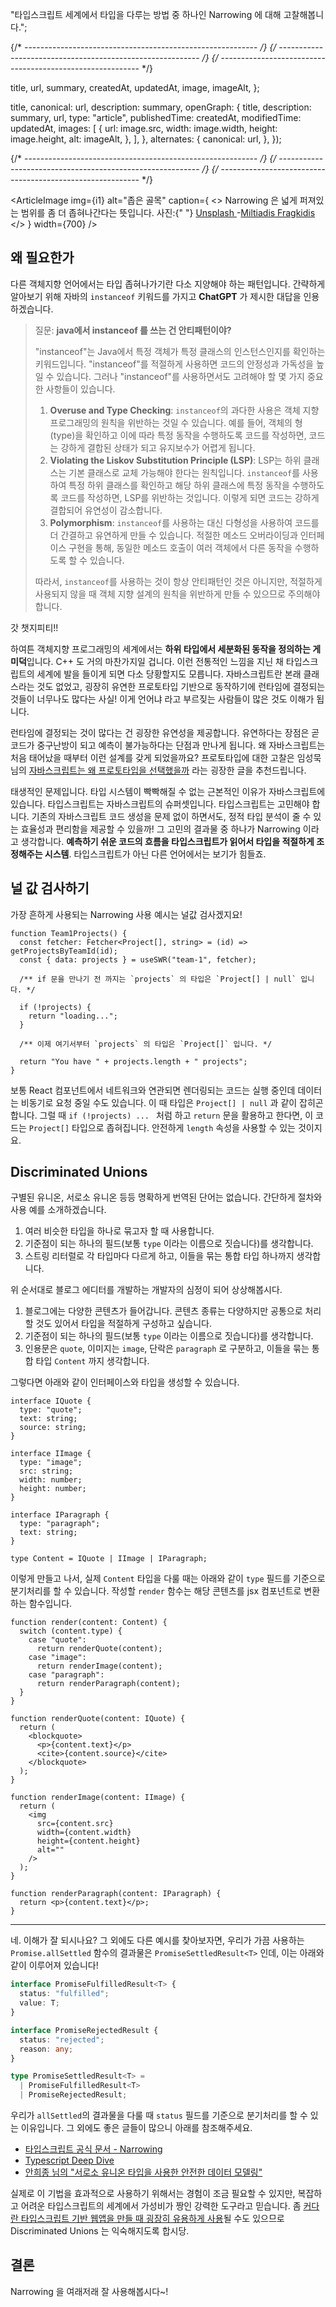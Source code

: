 

  "타입스크립트 세계에서 타입을 다루는 방법 중 하나인 Narrowing 에 대해 고찰해봅니다.";

{/* ---------------------------------------------------------- */}
{/* ---------------------------------------------------------- */}
{/* ---------------------------------------------------------- */}

  title,
  url,
  summary,
  createdAt,
  updatedAt,
  image,
  imageAlt,
};

  title,
  canonical: url,
  description: summary,
  openGraph: {
    title,
    description: summary,
    url,
    type: "article",
    publishedTime: createdAt,
    modifiedTime: updatedAt,
    images: [
      {
        url: image.src,
        width: image.width,
        height: image.height,
        alt: imageAlt,
      },
    ],
  },
  alternates: {
    canonical: url,
  },
});

<ArticleJsonLd
  useAppDir
  url={url}
  title={title}
  images={[image.src]}
  authorName={authorList}
  datePublished={createdAt}
  dateModified={updatedAt}
  publisherName={authorName}
  description={summary}
  isAccessibleForFree
/>

<ArticleHeader title={title} updatedAt={updatedAt} desc={summary} />

{/* ---------------------------------------------------------- */}
{/* ---------------------------------------------------------- */}
{/* ---------------------------------------------------------- */}

<ArticleImage
  img={i1}
  alt="좁은 골목"
  caption={
    <>
      Narrowing 은 넓게 퍼져있는 범위를 좀 더 좁혀나간다는 뜻입니다. 사진:{" "}
      <a href="https://unsplash.com/ko/s/%EC%82%AC%EC%A7%84/narrowing?utm_source=unsplash&utm_medium=referral&utm_content=creditCopyText">
        Unsplash
      </a>
      -<a href="https://unsplash.com/@_miltiadis_?utm_source=unsplash&utm_medium=referral&utm_content=creditCopyText">Miltiadis Fragkidis</a>
    </>
  }
  width={700}
/>

## 왜 필요한가

다른 객체지향 언어에서는 타입 좁혀나가기란 다소 지양해야 하는 패턴입니다. 간략하게 알아보기 위해 자바의 `instanceof` 키워드를 가지고 **ChatGPT** 가 제시한 대답을 인용하겠습니다.

> 질문: **java에서 instanceof 를 쓰는 건 안티패턴이야?**
>
> "instanceof"는 Java에서 특정 객체가 특정 클래스의 인스턴스인지를 확인하는 키워드입니다. "instanceof"를 적절하게 사용하면 코드의 안정성과 가독성을 높일 수 있습니다. 그러나 "instanceof"를 사용하면서도 고려해야 할 몇 가지 중요한 사항들이 있습니다.
>
> 1. **Overuse and Type Checking**: `instanceof`의 과다한 사용은 객체 지향 프로그래밍의 원칙을 위반하는 것일 수 있습니다. 예를 들어, 객체의 형(type)을 확인하고 이에 따라 특정 동작을 수행하도록 코드를 작성하면, 코드는 강하게 결합된 상태가 되고 유지보수가 어렵게 됩니다.
> 2. **Violating the Liskov Substitution Principle (LSP)**: LSP는 하위 클래스는 기본 클래스로 교체 가능해야 한다는 원칙입니다. `instanceof`를 사용하여 특정 하위 클래스를 확인하고 해당 하위 클래스에 특정 동작을 수행하도록 코드를 작성하면, LSP를 위반하는 것입니다. 이렇게 되면 코드는 강하게 결합되어 유연성이 감소합니다.
> 3. **Polymorphism**: `instanceof`를 사용하는 대신 다형성을 사용하여 코드를 더 간결하고 유연하게 만들 수 있습니다. 적절한 메소드 오버라이딩과 인터페이스 구현을 통해, 동일한 메소드 호출이 여러 객체에서 다른 동작을 수행하도록 할 수 있습니다.
>
> 따라서, `instanceof`를 사용하는 것이 항상 안티패턴인 것은 아니지만, 적절하게 사용되지 않을 때 객체 지향 설계의 원칙을 위반하게 만들 수 있으므로 주의해야 합니다.

갓 챗지피티!!

하여튼 객체지향 프로그래밍의 세계에서는 **하위 타입에서 세분화된 동작을 정의하는 게 미덕**입니다. C++ 도 거의 마찬가지일 겁니다. 이런 전통적인 느낌을 지닌 채 타입스크립트의 세계에 발을 들이게 되면 다소 당황할지도 모릅니다. 자바스크립트란 본래 클래스라는 것도 없었고, 굉장히 유연한 프로토타입 기반으로 동작하기에 런타임에 결정되는 것들이 너무나도 많다는 사실! 이게 언어냐 라고 부르짖는 사람들이 많은 것도 이해가 됩니다.

런타임에 결정되는 것이 많다는 건 굉장한 유연성을 제공합니다. 유연하다는 장점은 곧 코드가 중구난방이 되고 예측이 불가능하다는 단점과 만나게 됩니다. 왜 자바스크립트는 처음 태어났을 때부터 이런 설계를 갖게 되었을까요? 프로토타입에 대한 고찰은 임성묵 님의 [자바스크립트는 왜 프로토타입을 선택했을까](https://medium.com/@limsungmook/%EC%9E%90%EB%B0%94%EC%8A%A4%ED%81%AC%EB%A6%BD%ED%8A%B8%EB%8A%94-%EC%99%9C-%ED%94%84%EB%A1%9C%ED%86%A0%ED%83%80%EC%9E%85%EC%9D%84-%EC%84%A0%ED%83%9D%ED%96%88%EC%9D%84%EA%B9%8C-997f985adb42) 라는 굉장한 글을 추천드립니다.

태생적인 문제입니다. 타입 시스템이 빡빡해질 수 없는 근본적인 이유가 자바스크립트에 있습니다. 타입스크립트는 자바스크립트의 슈퍼셋입니다. 타입스크립트는 고민해야 합니다. 기존의 자바스크립트 코드 생성을 문제 없이 하면서도, 정적 타입 분석이 줄 수 있는 효율성과 편리함을 제공할 수 있을까! 그 고민의 결과물 중 하나가 Narrowing 이라고 생각합니다. **예측하기 쉬운 코드의 흐름을 타입스크립트가 읽어서 타입을 적절하게 조정해주는 시스템**. 타입스크립트가 아닌 다른 언어에서는 보기가 힘들죠.

## 널 값 검사하기

가장 흔하게 사용되는 Narrowing 사용 예시는 널값 검사겠지요!

```tsx
function Team1Projects() {
  const fetcher: Fetcher<Project[], string> = (id) => getProjectsByTeamId(id);
  const { data: projects } = useSWR("team-1", fetcher);

  /** if 문을 만나기 전 까지는 `projects` 의 타입은 `Project[] | null` 입니다. */

  if (!projects) {
    return "loading...";
  }

  /** 이제 여기서부터 `projects` 의 타입은 `Project[]` 입니다. */

  return "You have " + projects.length + " projects";
}
```

보통 React 컴포넌트에서 네트워크와 연관되면 렌더링되는 코드는 실행 중인데 데이터는 비동기로 요청 중일 수도 있습니다. 이 때 타입은 `Project[] | null` 과 같이 잡히곤 합니다. 그럴 때 `if (!projects) ... ` 처럼 하고 `return` 문을 활용하고 한다면, 이 코드는 `Project[]` 타입으로 좁혀집니다. 안전하게 `length` 속성을 사용할 수 있는 것이지요.

## Discriminated Unions

구별된 유니온, 서로소 유니온 등등 명확하게 번역된 단어는 없습니다. 간단하게 절차와 사용 예를 소개하겠습니다.

1. 여러 비슷한 타입을 하나로 묶고자 할 때 사용합니다.
2. 기준점이 되는 하나의 필드(보통 `type` 이라는 이름으로 짓습니다)를 생각합니다.
3. 스트링 리터럴로 각 타입마다 다르게 하고, 이들을 묶는 통합 타입 하나까지 생각합니다.

위 순서대로 블로그 에디터를 개발하는 개발자의 심정이 되어 상상해봅시다.

1. 블로그에는 다양한 콘텐츠가 들어갑니다. 콘텐츠 종류는 다양하지만 공통으로 처리할 것도 있어서 타입을 적절하게 구성하고 싶습니다.
2. 기준점이 되는 하나의 필드(보통 `type` 이라는 이름으로 짓습니다)를 생각합니다.
3. 인용문은 `quote`, 이미지는 `image`, 단락은 `paragraph` 로 구분하고, 이들을 묶는 통합 타입 `Content` 까지 생각합니다.

그렇다면 아래와 같이 인터페이스와 타입을 생성할 수 있습니다.

```tsx
interface IQuote {
  type: "quote";
  text: string;
  source: string;
}

interface IImage {
  type: "image";
  src: string;
  width: number;
  height: number;
}

interface IParagraph {
  type: "paragraph";
  text: string;
}

type Content = IQuote | IImage | IParagraph;
```

이렇게 만들고 나서, 실제 `Content` 타입을 다룰 때는 아래와 같이 `type` 필드를 기준으로 분기처리를 할 수 있습니다. 작성할 `render` 함수는 해당 콘텐츠를 jsx 컴포넌트로 변환하는 함수입니다.

```tsx
function render(content: Content) {
  switch (content.type) {
    case "quote":
      return renderQuote(content);
    case "image":
      return renderImage(content);
    case "paragraph":
      return renderParagraph(content);
  }
}

function renderQuote(content: IQuote) {
  return (
    <blockquote>
      <p>{content.text}</p>
      <cite>{content.source}</cite>
    </blockquote>
  );
}

function renderImage(content: IImage) {
  return (
    <img
      src={content.src}
      width={content.width}
      height={content.height}
      alt=""
    />
  );
}

function renderParagraph(content: IParagraph) {
  return <p>{content.text}</p>;
}
```

---

네. 이해가 잘 되시나요? 그 외에도 다른 예시를 찾아보자면, 우리가 가끔 사용하는 `Promise.allSettled` 함수의 결과물은 `PromiseSettledResult<T>` 인데, 이는 아래와 같이 이루어져 있습니다!

```ts
interface PromiseFulfilledResult<T> {
  status: "fulfilled";
  value: T;
}

interface PromiseRejectedResult {
  status: "rejected";
  reason: any;
}

type PromiseSettledResult<T> =
  | PromiseFulfilledResult<T>
  | PromiseRejectedResult;
```

우리가 `allSettled`의 결과물을 다룰 때 `status` 필드를 기준으로 분기처리를 할 수 있는 이유입니다. 그 외에도 좋은 글들이 많으니 아래를 참조해주세요.

- [타입스크립트 공식 문서 - Narrowing](https://www.typescriptlang.org/docs/handbook/2/narrowing.html#discriminated-unions)
- [Typescript Deep Dive](https://basarat.gitbook.io/typescript/type-system/discriminated-unions)
- [안희종 님의 "서로소 유니온 타입을 사용한 안전한 데이터 모델링"](https://ahnheejong.name/articles/safe-data-modeling-using-disjoint-union-type/)

실제로 이 기법을 효과적으로 사용하기 위해서는 경험이 조금 필요할 수 있지만, 복잡하고 어려운 타입스크립트의 세계에서 가성비가 짱인 강력한 도구라고 믿습니다. 좀 [커다란 타입스크립트 기반 웹앱을 만들 때 굉장히 유용하게 사용](/article/2023-07/ts-data-structure)될 수도 있으므로 Discriminated Unions 는 익숙해지도록 합시당.

## 결론

Narrowing 을 여래저래 잘 사용해봅시다~!
